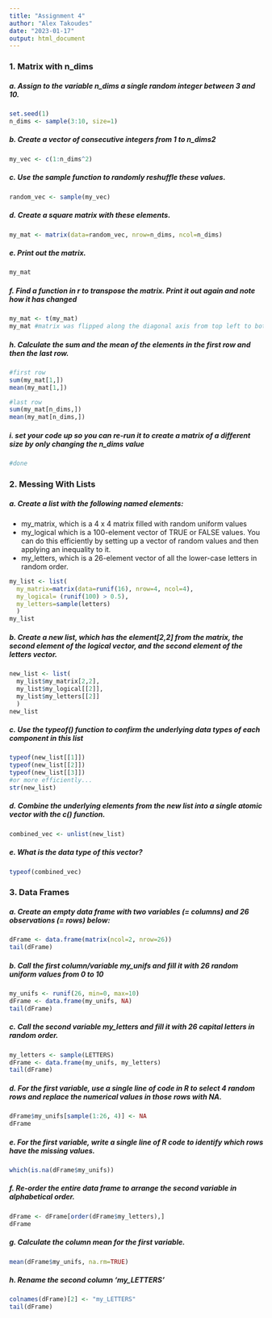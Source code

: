 ```yaml
---
title: "Assignment 4"
author: "Alex Takoudes"
date: "2023-01-17"
output: html_document
---
```


### 1. Matrix with n_dims

##### a. Assign to the variable n_dims a single random integer between 3 and 10.
```r
set.seed(1)
n_dims <- sample(3:10, size=1)
```
##### b. Create a vector of consecutive integers from 1 to n_dims2
```r
my_vec <- c(1:n_dims^2)
```
##### c. Use the sample function to randomly reshuffle these values.
```r
random_vec <- sample(my_vec)
```
##### d. Create a square matrix with these elements.
```r
my_mat <- matrix(data=random_vec, nrow=n_dims, ncol=n_dims)
```
##### e. Print out the matrix.
```r
my_mat
```
##### f. Find a function in r to transpose the matrix. Print it out again and note how it has changed
```r
my_mat <- t(my_mat) 
my_mat #matrix was flipped along the diagonal axis from top left to bottom right
```
##### h. Calculate the sum and the mean of the elements in the first row and then the last row.
```r
#first row
sum(my_mat[1,])
mean(my_mat[1,])

#last row
sum(my_mat[n_dims,])
mean(my_mat[n_dims,])
```
##### i. set your code up so you can re-run it to create a matrix of a different size by only changing the n_dims value
```r
#done
```

### 2. Messing With Lists

##### a. Create a list with the following named elements:
* my_matrix, which is a 4 x 4 matrix filled with random uniform values
* my_logical which is a 100-element vector of TRUE or FALSE values. You can do this efficiently by setting up a vector of random values and then applying an inequality to it.
* my_letters, which is a 26-element vector of all the lower-case letters in random order.
```r
my_list <- list(
  my_matrix=matrix(data=runif(16), nrow=4, ncol=4), 
  my_logical= (runif(100) > 0.5), 
  my_letters=sample(letters)
  )
my_list
```
##### b. Create a new list, which has the element[2,2] from the matrix, the second element of the logical vector, and the second element of the letters vector.
```r
new_list <- list(
  my_list$my_matrix[2,2],
  my_list$my_logical[[2]], 
  my_list$my_letters[[2]]
  )
new_list
```

##### c. Use the typeof() function to confirm the underlying data types of each component in this list
```r
typeof(new_list[[1]])
typeof(new_list[[2]])
typeof(new_list[[3]])
#or more efficiently...
str(new_list)
```

##### d. Combine the underlying elements from the new list into a single atomic vector with the c() function.
```r
combined_vec <- unlist(new_list)
```
##### e. What is the data type of this vector?
```r
typeof(combined_vec)
```

### 3. Data Frames

##### a. Create an empty data frame with two variables (= columns) and 26 observations (= rows) below:
```r
dFrame <- data.frame(matrix(ncol=2, nrow=26))
tail(dFrame)
```

##### b. Call the first column/variable my_unifs and fill it with 26 random uniform values from 0 to 10
```r
my_unifs <- runif(26, min=0, max=10)
dFrame <- data.frame(my_unifs, NA)
tail(dFrame)
```

##### c. Call the second variable my_letters and fill it with 26 capital letters in random order.
```r
my_letters <- sample(LETTERS)
dFrame <- data.frame(my_unifs, my_letters)
tail(dFrame)
```

##### d. For the first variable, use a single line of code in R to select 4 random rows and replace the numerical values in those rows with NA.
```r
dFrame$my_unifs[sample(1:26, 4)] <- NA
dFrame
```

##### e. For the first variable, write a single line of R code to identify which rows have the missing values.

```r
which(is.na(dFrame$my_unifs))
```

##### f. Re-order the entire data frame to arrange the second variable in alphabetical order.
```r
dFrame <- dFrame[order(dFrame$my_letters),]
dFrame
```

##### g. Calculate the column mean for the first variable. 
```r
mean(dFrame$my_unifs, na.rm=TRUE)
```

##### h. Rename the second column ‘my_LETTERS'
```r
colnames(dFrame)[2] <- "my_LETTERS"
tail(dFrame)
```

